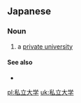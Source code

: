 ==Japanese==
{{ja-kanjitab|し|りつ|だい|がく|yomi=o}}

===Noun===
{{ja-noun|しりつだいがく}}

# a [[private university]]

====See also====
* {{m|ja|大学||university}}

[[pl:私立大学]]
[[uk:私立大学]]